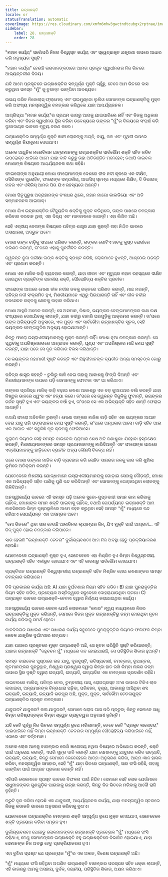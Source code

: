 ```yaml
---
title: ଇଚ୍ଛାଶକ୍ତି
locale: or
statusTranslation: automatic
coverImage: https://res.cloudinary.com/xmfm6mhw3gwctndtcubgx2rptnae/image/upload/v1740468922/small_cover_tratado_de_psicologia_revolucionaria_a4c0dca4e0.webp
sidebar:
    label: 28. ଇଚ୍ଛାଶକ୍ତି
    order: 28
---
```

"ମହାନ କାର୍ଯ୍ୟ" ସର୍ବୋପରି ନିଜର ବିଶ୍ୱସ୍ତ କାର୍ଯ୍ୟ ଏବଂ ସ୍ୱେଚ୍ଛାକୃତ ଯନ୍ତ୍ରଣା ଉପରେ ଆଧାର କରି ମନୁଷ୍ୟର ସୃଷ୍ଟି।

"ମହାନ କାର୍ଯ୍ୟ" ହେଉଛି ଭଗବାନଙ୍କଠାରେ ଆମର ପ୍ରକୃତ ସ୍ୱାଧୀନତାର ନିଜ ଭିତରେ ଆଭ୍ୟନ୍ତରୀଣ ବିଜୟ।

ଯଦି ଆମେ ପ୍ରକୃତରେ ଇଚ୍ଛାଶକ୍ତିର ସମ୍ପୂର୍ଣ୍ଣ ମୁକ୍ତି ଚାହୁଁଛୁ, ତେବେ ଆମ ଭିତରେ ବାସ କରୁଥିବା ସମସ୍ତ "ମୁଁ" କୁ ତୁରନ୍ତ ଭାଙ୍ଗିବା ଆବଶ୍ୟକ।

ଉଭୟ ଗରିବ ନିକୋଲାସ୍ ଫ୍ଲାମେଲ୍ ଏବଂ ରାଇମୁଣ୍ଡୋ ଲୁଲିଓ ସେମାନଙ୍କ ଇଚ୍ଛାଶକ୍ତିକୁ ମୁକ୍ତ କରି ଅସଂଖ୍ୟ ମନସ୍ତାତ୍ତ୍ୱିକ ଚମତ୍କାର କରିଥିଲେ ଯାହା ଆଶ୍ଚର୍ଯ୍ୟଜନକ।

ଆଗ୍ରିପ୍ପା "ମହାନ କାର୍ଯ୍ୟ"ର ପ୍ରଥମ ଭାଗରୁ ଆଗକୁ ଯାଇପାରିଲେ ନାହିଁ ଏବଂ ନିଜକୁ ଅଧିକାର କରିବା ଏବଂ ନିଜର ସ୍ୱାଧୀନତା ସ୍ଥିର କରିବା ଉଦ୍ଦେଶ୍ୟରେ ତାଙ୍କର "ମୁଁ"ର ବିଲୟରେ ସଂଘର୍ଷ କରି ଦୁଃଖଦାୟକ ଭାବରେ ମୃତ୍ୟୁ ବରଣ କଲେ।

ଇଚ୍ଛାଶକ୍ତିର ସମ୍ପୂର୍ଣ୍ଣ ମୁକ୍ତି ଜ୍ଞାନୀ ଲୋକଙ୍କୁ ଅଗ୍ନି, ବାୟୁ, ଜଳ ଏବଂ ପୃଥିବୀ ଉପରେ ସମ୍ପୂର୍ଣ୍ଣ ନିୟନ୍ତ୍ରଣ ଦେଇଥାଏ।

ଅନେକ ଆଧୁନିକ ମନୋବିଜ୍ଞାନ ଛାତ୍ରମାନଙ୍କୁ ଇଚ୍ଛାଶକ୍ତିର ସାର୍ବଭୌମ ଶକ୍ତି ସହିତ ଜଡିତ ଉପରୋକ୍ତ ଧାଡିରେ ଆମେ ଯାହା ଦାବି କରୁଛୁ ତାହା ଅତିରଞ୍ଜିତ ମନେହେବ; ତଥାପି ବାଇବଲ ମୋଶାଙ୍କ ବିଷୟରେ ଆଶ୍ଚର୍ଯ୍ୟଜନକ କଥା କହିଛି।

ଫାଇଲୋଙ୍କ ଅନୁଯାୟୀ ମୋଶା ଫାରୋମାନଙ୍କ ଦେଶରେ ନୀଳ ନଦୀ କୂଳରେ ଏକ ଦୀକ୍ଷିତ, ଓସିରିସଙ୍କ ପୁରୋହିତ, ଫାରୋଙ୍କ ସମ୍ପର୍କୀୟ, ଆଇସିସ୍ ସ୍ତମ୍ଭ ମଧ୍ୟରେ ଶିକ୍ଷିତ, ଦି ଡିଭାଇନ୍ ମଦର ଏବଂ ଓସିରିସ୍ ଆମର ପିତା ଯିଏ ରହସ୍ୟରେ ଅଛନ୍ତି।

ମୋଶା ପିତୃପୁରୁଷ ଅବ୍ରାହାମଙ୍କ ବଂଶଧର ଥିଲେ, ମହାନ ମାଗୋ କାଲଡିୟୋ ଏବଂ ଅତି ସମ୍ମାନଜନକ ଆଇଜାକ୍।

ମୋଶା ଯିଏ ଇଚ୍ଛାଶକ୍ତିର ବୈଦ୍ୟୁତିକ ଶକ୍ତିକୁ ମୁକ୍ତ କରିଥିଲେ, ତାଙ୍କ ପାଖରେ ଚମତ୍କାର କରିବାର ବରଦାନ ଥିଲା; ଏହା ଦିବ୍ୟ ଏବଂ ମାନବମାନେ ଜାଣନ୍ତି। ଏହା ଲିଖିତ ଅଛି।

ସେହି ଏବ୍ରୀୟ ନେତାଙ୍କ ବିଷୟରେ ପବିତ୍ର ଶାସ୍ତ୍ର ଯାହା କୁହନ୍ତି ତାହା ନିଶ୍ଚିତ ଭାବରେ ଅସାଧାରଣ, ଅଦ୍ଭୁତ ଅଟେ।

ମୋଶା ତାଙ୍କ ବାଡ଼ିକୁ ସାପରେ ପରିଣତ କରନ୍ତି, ତାଙ୍କର ଗୋଟିଏ ହାତକୁ କୁଷ୍ଠ ରୋଗୀରେ ପରିଣତ କରନ୍ତି, ତା’ପରେ ଏହାକୁ ପୁନର୍ଜୀବିତ କରନ୍ତି।

ଜ୍ୱଳନ୍ତ ବୁଦା ପରୀକ୍ଷା ତାଙ୍କ ଶକ୍ତିକୁ ସ୍ପଷ୍ଟ କରିଛି, ଲୋକମାନେ ବୁଝନ୍ତି, ଆଣ୍ଠେଇ ପଡ଼ନ୍ତି ଏବଂ ପ୍ରଣାମ କରନ୍ତି।

ମୋଶା ଏକ ମାଜିକ ବାଡ଼ି ବ୍ୟବହାର କରନ୍ତି, ଯାହା ଜୀବନ ଏବଂ ମୃତ୍ୟୁର ମହାନ ରହସ୍ୟରେ ଦୀକ୍ଷିତ ହୋଇଥିବା ବ୍ୟକ୍ତିଙ୍କ ରାଜକୀୟ ଶକ୍ତି, ପୌରୋହିତ୍ୟ ଶକ୍ତିର ପ୍ରତୀକ।

ଫାରୋଙ୍କ ଆଗରେ ମୋଶା ନୀଳ ନଦୀର ଜଳକୁ ରକ୍ତରେ ପରିଣତ କରନ୍ତି, ମାଛ ମରନ୍ତି, ପବିତ୍ର ନଦୀ ସଂକ୍ରମିତ ହୁଏ, ମିଶରୀୟମାନେ ଏଥିରୁ ପିଇପାରନ୍ତି ନାହିଁ ଏବଂ ନୀଳ ନଦୀର ଜଳସେଚନ ରକ୍ତକୁ କ୍ଷେତକୁ ବାହାର କରିଥାଏ।

ମୋଶା ଆହୁରି ଅନେକ କରନ୍ତି; ସେ ଅସମାନ, ବିଶାଳ, ଭୟଙ୍କର ବେଙ୍ଗମାନଙ୍କର ଲକ୍ଷ ଲକ୍ଷ ସଂଖ୍ୟାରେ ଦେଖାଯିବାକୁ ଲାଗନ୍ତି, ଯାହା ନଦୀରୁ ବାହାରି ଘରଗୁଡ଼ିକୁ ଆକ୍ରମଣ କରନ୍ତି। ତା’ପରେ ତାଙ୍କ ଅଭିବ୍ୟକ୍ତି ଅନୁସାରେ, ଏକ ମୁକ୍ତ ଏବଂ ସାର୍ବଭୌମ ଇଚ୍ଛାଶକ୍ତିର ସୂଚକ, ସେହି ଭୟଙ୍କର ବେଙ୍ଗଗୁଡିକ ଅଦୃଶ୍ୟ ହୋଇଯାଆନ୍ତି।

କିନ୍ତୁ ଫାରୋ ଇସ୍ରାଏଲୀୟମାନଙ୍କୁ ମୁକ୍ତ କରନ୍ତି ନାହିଁ। ମୋଶା ନୂଆ ଚମତ୍କାର କରନ୍ତି: ସେ ପୃଥିବୀକୁ ଅପରିଷ୍କାରତାରେ ଆଚ୍ଛାଦନ କରନ୍ତି, ଘୃଣ୍ୟ ଏବଂ ଅପରିଷ୍କାର ମାଛି ମେଘ ସୃଷ୍ଟି କରନ୍ତି, ଯାହା ପରେ ସେ ଦୂର କରିବାର ବିଳାସ କରିଥାନ୍ତି।

ସେ ଭୟଙ୍କର ମହାମାରୀ ସୃଷ୍ଟି କରନ୍ତି ଏବଂ ଯିହୁଦୀମାନଙ୍କ ବ୍ୟତୀତ ଅନ୍ୟ ସମସ୍ତଙ୍କ ଗୋରୁ ମରନ୍ତି।

ପବିତ୍ର ଶାସ୍ତ୍ର କହନ୍ତି - ଚୁଲିରୁ କାଳି ନେଇ ତାହାକୁ ଆକାଶକୁ ଫିଙ୍ଗି ଦିଅନ୍ତି ଏବଂ ମିଶରୀୟମାନଙ୍କ ଉପରେ ପଡ଼ି ସେମାନଙ୍କୁ ଫୋଟକା ଏବଂ ଘା କରିଥାଏ।

ତାଙ୍କର ପ୍ରସିଦ୍ଧ ମାଜିକ୍ ବାଡ଼ି ବଢ଼ାଇ ମୋଶା ଆକାଶରୁ ଏକ ବଡ଼ କୁଆପଥର ବର୍ଷା କରନ୍ତି ଯାହା ନିଷ୍ଠୁର ଭାବରେ ଧ୍ୱଂସ ଏବଂ ହତ୍ୟା କରେ। ତା’ପରେ ସେ ଜ୍ୱଳନ୍ତ ବିଜୁଳିକୁ ଫୁଟାନ୍ତି, ଭୟଙ୍କର ଗର୍ଜନ ସୃଷ୍ଟି ହୁଏ ଏବଂ ଭୟଙ୍କର ବର୍ଷା ହୁଏ, ତା’ପରେ ସେ ଏକ ଅଭିବ୍ୟକ୍ତି ସହିତ ଶାନ୍ତି ଫେରାଇ ଆଣନ୍ତି।

ତଥାପି ଫାରୋ ଅବିଚଳିତ ରୁହନ୍ତି। ମୋଶା ତାଙ୍କର ମାଜିକ ବାଡ଼ି ସହିତ ଏକ ଭୟଙ୍କର ଆଘାତ ଦେଇ ଯାଦୁ ପରି ପଙ୍ଗପାଳର ମେଘ ସୃଷ୍ଟି କରନ୍ତି, ତା’ପରେ ଅନ୍ଧକାର ଆସେ। ବାଡ଼ି ସହିତ ଆଉ ଏକ ଆଘାତ ଏବଂ ସବୁକିଛି ମୂଳ କ୍ରମକୁ ଫେରିଆସେ।

ପୁରାତନ ନିୟମର ସେହି ସମସ୍ତ ବାଇବେଲ ଡ୍ରାମାର ଶେଷ ଅତି ଜଣାଶୁଣା: ଯିହୋବା ହସ୍ତକ୍ଷେପ କରନ୍ତି, ମିଶରୀୟମାନଙ୍କର ସମସ୍ତ ପ୍ରଥମଜାତଙ୍କୁ ମାରିଦିଅନ୍ତି ଏବଂ ଫାରୋଙ୍କ ପାଖରେ ଏବ୍ରୀୟମାନଙ୍କୁ ଛାଡ଼ିଦେବା ବ୍ୟତୀତ ଅନ୍ୟ କୌଣସି ବିକଳ୍ପ ନାହିଁ।

ପରେ ମୋଶା ତାଙ୍କର ମାଜିକ ବାଡ଼ି ବ୍ୟବହାର କରି ଲୋହିତ ସାଗରର ଜଳକୁ ଭାଗ କରି ଶୁଖିଲା ଭୂମିରେ ଅତିକ୍ରମ କରନ୍ତି।

ଯେତେବେଳେ ମିଶରୀୟ ଯୋଦ୍ଧାମାନେ ଇସ୍ରାଏଲୀୟମାନଙ୍କୁ ଗୋଡ଼ାଇ ସେଠାକୁ ଦୌଡ଼ନ୍ତି, ମୋଶା ଏକ ଅଭିବ୍ୟକ୍ତି ସହିତ ପାଣିକୁ ପୁଣି ବନ୍ଦ କରିଦିଅନ୍ତି ଏବଂ ସେମାନଙ୍କୁ ଗୋଡ଼ାଉଥିବା ଲୋକଙ୍କୁ ଗିଳିଦିଅନ୍ତି।

ଅନସ୍ୱୀକାର୍ଯ୍ୟ ଭାବରେ ଏହି ସମସ୍ତ ପଢ଼ି ଅନେକ ସୁଡୋ-ଗୁପ୍ତବାଦୀ ସମାନ କାମ କରିବାକୁ ଚାହିଁବେ, ମୋଶାଙ୍କ ସମାନ ଶକ୍ତି ପାଇବାକୁ ଚାହିଁବେ, ତଥାପି ଯେପର୍ଯ୍ୟନ୍ତ ଇଚ୍ଛାଶକ୍ତି ଆମ ମାନସିକତାର ଭିନ୍ନ ପୃଷ୍ଠଭୂମିରେ ଆମେ ବହନ କରୁଥିବା ସେହି ସମସ୍ତ "ମୁଁ" ମଧ୍ୟରେ ବନ୍ଦ ରହିଥାଏ ସେପର୍ଯ୍ୟନ୍ତ ଏହା ଅସମ୍ଭବ ଅଟେ।

"ମୋ ଭିତରେ" ଥିବା ସାର ହେଉଛି ଆଲାଡିନର ଲ୍ୟାମ୍ପର ଜିନ୍, ଯିଏ ମୁକ୍ତି ପାଇଁ ଆଗ୍ରହୀ... ଏହି ଜିନ୍ ମୁକ୍ତ ହୋଇ ଚମତ୍କାର କରିପାରେ।

ସାର ହେଉଛି "ଇଚ୍ଛାଶକ୍ତି-ଚେତନା" ଦୁର୍ଭାଗ୍ୟବଶତଃ ଆମ ନିଜ ଅବସ୍ଥା ହେତୁ ପ୍ରକ୍ରିୟାକରଣ ହେଉଛି।

ଯେତେବେଳେ ଇଚ୍ଛାଶକ୍ତି ମୁକ୍ତ ହୁଏ, ସେତେବେଳେ ଏହା ମିଶ୍ରିତ ହୁଏ କିମ୍ବା ବିଶ୍ୱସ୍ତରୀୟ ଇଚ୍ଛାଶକ୍ତି ସହିତ ଏକୀଭୂତ ହୋଇଯାଏ ଏବଂ ଏହି କାରଣରୁ ସାର୍ବଭୌମ ହୋଇଯାଏ।

ବ୍ୟକ୍ତିଗତ ଇଚ୍ଛାଶକ୍ତି ବିଶ୍ୱସ୍ତରୀୟ ଇଚ୍ଛାଶକ୍ତି ସହିତ ମିଶ୍ରିତ ହୋଇ ମୋଶାଙ୍କର ସମସ୍ତ ଚମତ୍କାର କରିପାରେ।

ତିନି ପ୍ରକାରର କାର୍ଯ୍ୟ ଅଛି: A) ଯାହା ଦୁର୍ଘଟଣାର ନିୟମ ସହିତ ଜଡିତ। B) ଯାହା ପୁନରାବୃତ୍ତିର ନିୟମ ସହିତ ଜଡିତ, ପ୍ରତ୍ୟେକ ଅସ୍ତିତ୍ୱରେ ସବୁବେଳେ ଦୋହରାଯାଉଥିବା ଘଟଣା। C) ଇଚ୍ଛାକୃତ ଭାବରେ ଇଚ୍ଛାଶକ୍ତି-ଚେତନା ଦ୍ୱାରା ନିର୍ଣ୍ଣୟ କରାଯାଇଥିବା କାର୍ଯ୍ୟ।

ଅନସ୍ୱୀକାର୍ଯ୍ୟ ଭାବରେ କେବଳ ଯେଉଁ ଲୋକମାନେ "ମୋର" ମୃତ୍ୟୁ ମାଧ୍ୟମରେ ନିଜର ଇଚ୍ଛାଶକ୍ତିକୁ ମୁକ୍ତ କରିଛନ୍ତି, ସେମାନେ ନିଜର ମୁକ୍ତ ଇଚ୍ଛାଶକ୍ତିରୁ ଜନ୍ମ ହୋଇଥିବା ନୂତନ କାର୍ଯ୍ୟ କରିବାକୁ ସମର୍ଥ ହେବେ।

ମାନବିକତାର ସାଧାରଣ ଏବଂ ସାଧାରଣ କାର୍ଯ୍ୟ ସବୁବେଳେ ପୁନରାବୃତ୍ତିର ନିୟମର ଫଳାଫଳ କିମ୍ବା କେବଳ ଯାନ୍ତ୍ରିକ ଦୁର୍ଘଟଣାର ଉତ୍ପାଦ।

ଯାହା ପାଖରେ ପ୍ରକୃତରେ ମୁକ୍ତ ଇଚ୍ଛାଶକ୍ତି ଅଛି, ସେ ନୂତନ ପରିସ୍ଥିତି ସୃଷ୍ଟି କରିପାରନ୍ତି; ଯାହାର ଇଚ୍ଛାଶକ୍ତି "ବହୁବଚନ ମୁଁ" ମଧ୍ୟରେ ବନ୍ଦ ହୋଇଯାଇଛି, ସେ ପରିସ୍ଥିତିର ଶିକାର ହୁଅନ୍ତି।

ସମସ୍ତ ବାଇବେଲ ପୃଷ୍ଠାରେ ଉଚ୍ଚ ଯାଦୁ, ଦୂରଦୃଷ୍ଟି, ଭବିଷ୍ୟବାଣୀ, ଚମତ୍କାର, ରୂପାନ୍ତର, ମୃତମାନଙ୍କର ପୁନରୁତ୍ଥାନ, ନିଶ୍ୱାସ ପ୍ରଶ୍ୱାସ ଦ୍ୱାରା କିମ୍ବା ହାତ ରଖି କିମ୍ବା ନାକର ଜନ୍ମ ଉପରେ ସ୍ଥିର ଦୃଷ୍ଟି ଦ୍ୱାରା ଇତ୍ୟାଦି, ଇତ୍ୟାଦି, ଇତ୍ୟାଦିର ଏକ ଚମତ୍କାର ପ୍ରଦର୍ଶନ ରହିଛି।

ବାଇବଲରେ ମାଲିସ୍, ପବିତ୍ର ତେଲ, ଚୁମ୍ବକୀୟ ପାସ୍, ରୋଗଗ୍ରସ୍ତ ଅଂଶ ଉପରେ ଟିକିଏ ଲାଳ ଲଗାଇବା, ଅନ୍ୟମାନଙ୍କ ଚିନ୍ତାଧାରା ପଢ଼ିବା, ପରିବହନ, ଦୃଶ୍ୟ, ଆକାଶରୁ ଆସିଥିବା ଶବ୍ଦ ଇତ୍ୟାଦି, ଇତ୍ୟାଦି, ଇତ୍ୟାଦି ଭରପୂର ଅଛି, ମୁକ୍ତ, ମୁକ୍ତ, ସାର୍ବଭୌମ ଚେତନାଯୁକ୍ତ ଇଚ୍ଛାଶକ୍ତିର ପ୍ରକୃତ ଚମତ୍କାର।

ଯାଦୁଗର? ଯାଦୁକର? କଳା ଯାଦୁଗର?, ସେମାନେ ଖରାପ ଘାସ ପରି ପ୍ରଚୁର; କିନ୍ତୁ ସେମାନେ ସାଧୁ କିମ୍ବା ଭବିଷ୍ୟଦ୍ବକ୍ତା କିମ୍ବା ଶ୍ୱେତ ଭ୍ରାତୃତ୍ୱର ଅନୁଗାମୀ ନୁହଁନ୍ତି।

ଯଦି କେହି ପୂର୍ବରୁ ନିଜ ଭିତରେ ସମ୍ପୂର୍ଣ୍ଣ ରୂପେ ମରିନାହାନ୍ତି, ତେବେ କେହି "ପ୍ରକୃତ ଜ୍ଞାନୋଦୟ" ପାଇପାରିବେ ନାହିଁ କିମ୍ବା ଇଚ୍ଛାଶକ୍ତି-ଚେତନାର ସମ୍ପୂର୍ଣ୍ଣ ପୌରୋହିତ୍ୟ କରିପାରିବେ ନାହିଁ, ଏଠାରେ ଏବଂ ବର୍ତ୍ତମାନ।

ଅନେକ ଲୋକ ଆମକୁ ବାରମ୍ବାର ଲେଖି ଜ୍ଞାନୋଦୟ ନଥିବା ବିଷୟରେ ଅଭିଯୋଗ କରନ୍ତି, ଶକ୍ତି ପାଇଁ ଅନୁରୋଧ କରନ୍ତି, ଏପରି ସୂତ୍ର ଦାବି କରନ୍ତି ଯାହା ସେମାନଙ୍କୁ ଯାଦୁଗର କରିବ ଇତ୍ୟାଦି, ଇତ୍ୟାଦି, ଇତ୍ୟାଦି, କିନ୍ତୁ ସେମାନେ କେବେହେଲେ ଆତ୍ମ-ଅନୁସରଣ କରିବା, ଆତ୍ମ-ଜ୍ଞାନ ହାସଲ କରିବା, ମନସ୍ତାତ୍ତ୍ୱିକ ସମାହାର, ସେହି "ମୁଁ" ଯାହା ଭିତରେ ଇଚ୍ଛାଶକ୍ତି, ସାର ଫସି ରହିଛି, ତାହାକୁ ଭାଙ୍ଗିବା ପାଇଁ ଆଗ୍ରହ ପ୍ରକାଶ କରନ୍ତି ନାହିଁ।

ଏହିପରି ଲୋକମାନେ ସ୍ପଷ୍ଟ ଭାବରେ ବିଫଳତା ପାଇଁ ନିନ୍ଦିତ। ସେମାନେ ସେହି ଲୋକ ଯେଉଁମାନେ ସାଧୁମାନଙ୍କର ଗୁଣଗୁଡ଼ିକ ପାଇବାକୁ ଇଚ୍ଛା କରନ୍ତି, କିନ୍ତୁ ନିଜ ଭିତରେ ମରିବାକୁ ଆଦୌ ରାଜି ନୁହଁନ୍ତି।

ତ୍ରୁଟି ଦୂର କରିବା ହେଉଛି ଏକ ଯାଦୁକରୀ, ଆଶ୍ଚର୍ଯ୍ୟଜନକ କାର୍ଯ୍ୟ, ଯାହା ମନସ୍ତାତ୍ତ୍ୱିକ ସ୍ତରରେ ନିଜକୁ କଡାକଡି ଭାବରେ ଅନୁସରଣ କରିବାକୁ ବୁଝାଏ।

ଯେତେବେଳେ ଇଚ୍ଛାଶକ୍ତିର ଚମତ୍କାର ଶକ୍ତି ସମ୍ପୂର୍ଣ୍ଣ ରୂପେ ମୁକ୍ତ ହୋଇଯାଏ, ସେତେବେଳେ ଶକ୍ତି ପ୍ରୟୋଗ କରିବା ସମ୍ଭବ ହୁଏ।

ଦୁର୍ଭାଗ୍ୟବଶତଃ ଯେହେତୁ ଲୋକମାନଙ୍କର ଇଚ୍ଛାଶକ୍ତି ପ୍ରତ୍ୟେକ "ମୁଁ" ମଧ୍ୟରେ ଫସି ରହିଥାଏ, ତେଣୁ ସେମାନଙ୍କର ଇଚ୍ଛାଶକ୍ତି ବହୁ ଇଚ୍ଛାଶକ୍ତିରେ ବିଭାଜିତ ହୋଇଯାଏ, ଯାହା ସେମାନଙ୍କ ନିଜ ଅବସ୍ଥା ହେତୁ ପ୍ରକ୍ରିୟାକରଣ ହୁଏ।

ଏହା ବୁଝିବା ସ୍ପଷ୍ଟ ଯେ ପ୍ରତ୍ୟେକ "ମୁଁ"ର ଏକ ଅଜ୍ଞାତ, ବିଶେଷ ଇଚ୍ଛାଶକ୍ତି ଅଛି।

"ମୁଁ" ମଧ୍ୟରେ ଫସି ରହିଥିବା ଅଗଣିତ ଇଚ୍ଛାଶକ୍ତି ବାରମ୍ବାର ପରସ୍ପର ସହିତ ଧକ୍କା ଲାଗନ୍ତି, ଏହି କାରଣରୁ ଆମକୁ ଅସହାୟ, ଦୁର୍ବଳ, ଦୟନୀୟ, ପରିସ୍ଥିତିର ଶିକାର, ଅକ୍ଷମ କରିଥାଏ।
